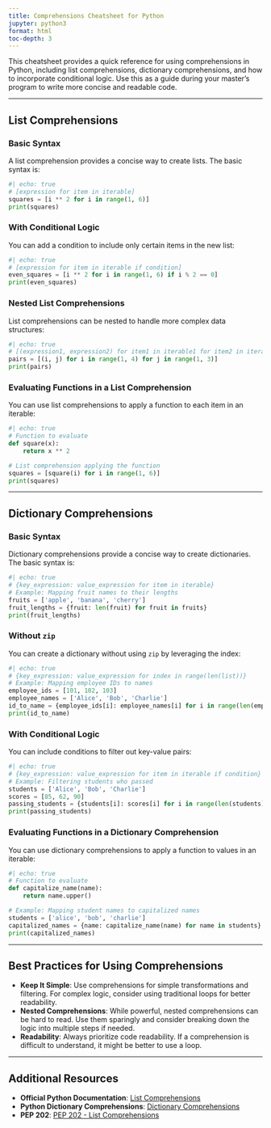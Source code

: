 ```yaml
---
title: Comprehensions Cheatsheet for Python
jupyter: python3
format: html
toc-depth: 3
---
```


This cheatsheet provides a quick reference for using comprehensions in Python, including list comprehensions, dictionary comprehensions, and how to incorporate conditional logic. Use this as a guide during your master's program to write more concise and readable code.

---

## List Comprehensions

### Basic Syntax

A list comprehension provides a concise way to create lists. The basic syntax is:

```python
#| echo: true
# [expression for item in iterable]
squares = [i ** 2 for i in range(1, 6)]
print(squares)
```

### With Conditional Logic

You can add a condition to include only certain items in the new list:

```python
#| echo: true
# [expression for item in iterable if condition]
even_squares = [i ** 2 for i in range(1, 6) if i % 2 == 0]
print(even_squares)
```

### Nested List Comprehensions

List comprehensions can be nested to handle more complex data structures:

```python
#| echo: true
# [(expression1, expression2) for item1 in iterable1 for item2 in iterable2]
pairs = [(i, j) for i in range(1, 4) for j in range(1, 3)]
print(pairs)
```

### Evaluating Functions in a List Comprehension

You can use list comprehensions to apply a function to each item in an iterable:

```python
#| echo: true
# Function to evaluate
def square(x):
    return x ** 2

# List comprehension applying the function
squares = [square(i) for i in range(1, 6)]
print(squares)
```

---

## Dictionary Comprehensions

### Basic Syntax

Dictionary comprehensions provide a concise way to create dictionaries. The basic syntax is:

```python
#| echo: true
# {key_expression: value_expression for item in iterable}
# Example: Mapping fruit names to their lengths
fruits = ['apple', 'banana', 'cherry']
fruit_lengths = {fruit: len(fruit) for fruit in fruits}
print(fruit_lengths)
```

### Without `zip`

You can create a dictionary without using `zip` by leveraging the index:

```python
#| echo: true
# {key_expression: value_expression for index in range(len(list))}
# Example: Mapping employee IDs to names
employee_ids = [101, 102, 103]
employee_names = ['Alice', 'Bob', 'Charlie']
id_to_name = {employee_ids[i]: employee_names[i] for i in range(len(employee_ids))}
print(id_to_name)
```

### With Conditional Logic

You can include conditions to filter out key-value pairs:

```python
#| echo: true
# {key_expression: value_expression for item in iterable if condition}
# Example: Filtering students who passed
students = ['Alice', 'Bob', 'Charlie']
scores = [85, 62, 90]
passing_students = {students[i]: scores[i] for i in range(len(students)) if scores[i] >= 70}
print(passing_students)
```

### Evaluating Functions in a Dictionary Comprehension

You can use dictionary comprehensions to apply a function to values in an iterable:

```python
#| echo: true
# Function to evaluate
def capitalize_name(name):
    return name.upper()

# Example: Mapping student names to capitalized names
students = ['alice', 'bob', 'charlie']
capitalized_names = {name: capitalize_name(name) for name in students}
print(capitalized_names)
```

---

## Best Practices for Using Comprehensions

- **Keep It Simple**: Use comprehensions for simple transformations and filtering. For complex logic, consider using traditional loops for better readability.
- **Nested Comprehensions**: While powerful, nested comprehensions can be hard to read. Use them sparingly and consider breaking down the logic into multiple steps if needed.
- **Readability**: Always prioritize code readability. If a comprehension is difficult to understand, it might be better to use a loop.

---

## Additional Resources

- **Official Python Documentation**: [List Comprehensions](https://docs.python.org/3/tutorial/datastructures.html#list-comprehensions)
- **Python Dictionary Comprehensions**: [Dictionary Comprehensions](https://docs.python.org/3/tutorial/datastructures.html#dictionaries)
- **PEP 202**: [PEP 202 - List Comprehensions](https://peps.python.org/pep-0202/)
